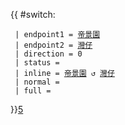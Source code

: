 {{ #switch: {{{format|}}}
  | endpoint1 = [[帝景園]]
  | endpoint2 = [[灣仔]]
  | direction = 0
  | status = {{HK Bus Status|P}}
  | inline = [[帝景園]] ↺ [[灣仔]]
  | normal =
  | full =
}}<noinclude>[[category:港島居民巴士路線模板|5]]</noinclude>